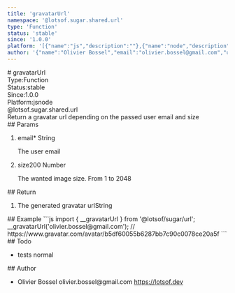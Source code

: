 ```yaml
---
title: 'gravatarUrl'
namespace: '@lotsof.sugar.shared.url'
type: 'Function'
status: 'stable'
since: '1.0.0'
platform: '[{"name":"js","description":""},{"name":"node","description":""}]'
author: '{"name":"Olivier Bossel","email":"olivier.bossel@gmail.com","url":"https://lotsof.dev"}'
---
```

<div class="docmap-mdx">
# gravatarUrl
<div class="_metas">
<div class="_type"><span class="_type-label">Type:</span><span class="_type-value">Function</span></div>
<div class="_status"><span class="_status-label">Status:</span><span class="_status-value -stable">stable</span></div>
<div class="_since"><span class="_since-label">Since:</span><span class="_since-value">1.0.0</span></div>
<div class="_platform"><span class="_platform-label">Platform:</span><span class="_platform-value -js">js</span><span class="_platform-value -node">node</span></div>
</div>
<div class="_namespace">@lotsof.sugar.shared.url</div>
<div class="_description">
Return a gravatar url depending on the passed user email and size
</div>
<div class="_params">
## Params
<ol class="_list">
<li class="_item">
<span class="_name">email<span class="_required">*</span></span><span class="_default"></span> <span class="_type">String</span>
<p class="_description">The user email</p>
</li>
<li class="_item">
<span class="_name">size</span><span class="_default">200</span> <span class="_type">Number</span>
<p class="_description">The wanted image size&period; From 1 to 2048</p>
</li>
</ol>
</div>
<div class="_return">
## Return
<ol class="_list">
<li class="_item">
<span class="_description">The generated gravatar url</span><span class="_default"></span><span class="_type">String</span>
</li>
</ol>
</div>
<div class="_examples">
## Example
```js
import { __gravatarUrl } from '@lotsof/sugar/url';
__gravatarUrl('olivier.bossel@gmail.com'); // https://www.gravatar.com/avatar/b5df60055b6287bb7c90c0078ce20a5f
```
</div>
<div class="_todo">
## Todo
<ul class="_list">
<li class="_item">
<span class="_description">tests</span>
<span class="_priority -normal">normal</span>
</li>
</ul>
</div>
<div class="_author">
## Author
<ul class="_list">
<li class="_item">
<span class="_name">Olivier Bossel</span>
<span class="_email">olivier.bossel@gmail.com</span>
<a href="https://lotsof.dev" target="_blank" class="_url">https://lotsof.dev</a>
</li>
</ul>
</div>
</div>